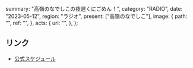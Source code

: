   summary: "高嶺のなでしこの夜遅くにごめん！",
  category: "RADIO",
  date: "2023-05-12",
  region: "ラジオ",
  present: ["高嶺のなでしこ"],
  image: {
    path: "",
    ref: "",
  },
  acts: {
    url: "",
  },
};

## リンク

- [公式スケジュール](https://takanenonadeshiko.jp/?p=1009)
